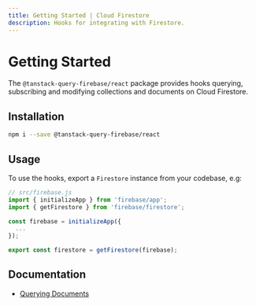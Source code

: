 ```yaml
---
title: Getting Started | Cloud Firestore
description: Hooks for integrating with Firestore.
---
```


# Getting Started

The `@tanstack-query-firebase/react` package provides hooks querying,
subscribing and modifying collections and documents on Cloud Firestore.

## Installation

```bash
npm i --save @tanstack-query-firebase/react
```

## Usage

To use the hooks, export a `Firestore` instance from your codebase, e.g:

```js
// src/firebase.js
import { initializeApp } from 'firebase/app';
import { getFirestore } from 'firebase/firestore';

const firebase = initializeApp({
  ...
});

export const firestore = getFirestore(firebase);
```

## Documentation

- [Querying Documents](/react/firestore/querying-documents)